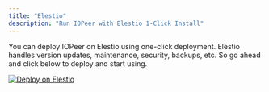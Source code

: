 ```yaml
---
title: "Elestio"
description: "Run IOPeer with Elestio 1-Click Install"
---
```


You can deploy IOPeer on Elestio using one-click deployment. Elestio handles version updates, maintenance, security, backups, etc. So go ahead and click below to deploy and start using.

[![Deploy on Elestio](https://elest.io/images/logos/deploy-to-elestio-btn.png)](https://elest.io/open-source/iopeer)
